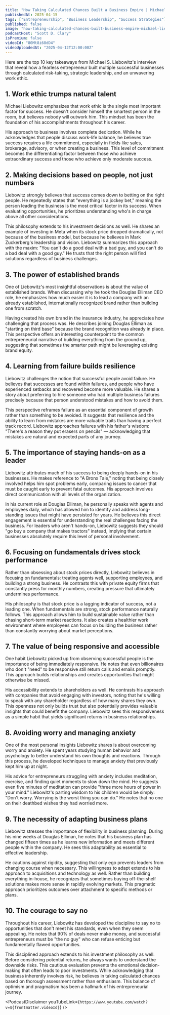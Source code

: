 ```yaml
---
title: "How Taking Calculated Chances Built a Business Empire | Michael S. Liebowitz - Serial Entrepreneur"
publishedAt: 2025-04-15
tags: ["Entrepreneurship", "Business Leadership", "Success Strategies"]
published: false
image: "how-taking-calculated-chances-built-business-empire-michael-liebowitz-serial-entrepreneur.jpg"
podcastHost: "Scott D. Clary"
isPremium: false
videoId: "80Mt8i68dD4"
videoUploadedAt: "2025-04-12T12:00:00Z"
---
```



<PodcastSummaryPageLayout frontmatter={frontmatter}>

Here are the top 10 key takeaways from Michael S. Liebowitz's interview that reveal how a fearless entrepreneur built multiple successful businesses through calculated risk-taking, strategic leadership, and an unwavering work ethic.

## 1. Work ethic trumps natural talent

Michael Liebowitz emphasizes that work ethic is the single most important factor for success. He doesn't consider himself the smartest person in the room, but believes nobody will outwork him. This mindset has been the foundation of his accomplishments throughout his career.

His approach to business involves complete dedication. While he acknowledges that people discuss work-life balance, he believes true success requires a life commitment, especially in fields like sales, brokerage, advisory, or when creating a business. This level of commitment becomes the differentiating factor between those who achieve extraordinary success and those who achieve only moderate success.

## 2. Making decisions based on people, not just numbers

Liebowitz strongly believes that success comes down to betting on the right people. He repeatedly states that "everything is a jockey bet," meaning the person leading the business is the most critical factor in its success. When evaluating opportunities, he prioritizes understanding who's in charge above all other considerations.

This philosophy extends to his investment decisions as well. He shares an example of investing in Meta when its stock price dropped dramatically, not because of the business model, but because he believes in Mark Zuckerberg's leadership and vision. Liebowitz summarizes this approach with the maxim: "You can't do a good deal with a bad guy, and you can't do a bad deal with a good guy." He trusts that the right person will find solutions regardless of business challenges.

## 3. The power of established brands

One of Liebowitz's most insightful observations is about the value of established brands. When discussing why he took the Douglas Elliman CEO role, he emphasizes how much easier it is to lead a company with an already established, internationally recognized brand rather than building one from scratch.

Having created his own brand in the insurance industry, he appreciates how challenging that process was. He describes joining Douglas Elliman as "starting on third base" because the brand recognition was already in place. This perspective offers an interesting counterpoint to the common entrepreneurial narrative of building everything from the ground up, suggesting that sometimes the smarter path might be leveraging existing brand equity.

## 4. Learning from failure builds resilience

Liebowitz challenges the notion that successful people avoid failure. He believes that successes are found within failures, and people who have experienced setbacks and recovered become more valuable. He shares a story about preferring to hire someone who had multiple business failures precisely because that person understood mistakes and how to avoid them.

This perspective reframes failure as an essential component of growth rather than something to be avoided. It suggests that resilience and the ability to learn from mistakes are more valuable traits than having a perfect track record. Liebowitz approaches failures with his father's wisdom: "There's a reason they put erasers on pencils" — acknowledging that mistakes are natural and expected parts of any journey.

## 5. The importance of staying hands-on as a leader

Liebowitz attributes much of his success to being deeply hands-on in his businesses. He makes reference to "A Bronx Tale," noting that being closely involved helps him spot problems early, comparing issues to cancer that must be caught early to prevent fatal outcomes. His approach involves direct communication with all levels of the organization.

In his current role at Douglas Elliman, he personally speaks with agents and employees daily, which has allowed him to identify and address long-standing issues that might have persisted for years. He believes this direct engagement is essential for understanding the real challenges facing the business. For leaders who aren't hands-on, Liebowitz suggests they should "go buy a company that makes tractors" instead, implying that certain businesses absolutely require this level of personal involvement.

## 6. Focusing on fundamentals drives stock performance

Rather than obsessing about stock prices directly, Liebowitz believes in focusing on fundamentals: treating agents well, supporting employees, and building a strong business. He contrasts this with private equity firms that constantly press for monthly numbers, creating pressure that ultimately undermines performance.

His philosophy is that stock price is a lagging indicator of success, not a leading one. When fundamentals are strong, stock performance naturally follows. This approach allows him to build sustainable value rather than chasing short-term market reactions. It also creates a healthier work environment where employees can focus on building the business rather than constantly worrying about market perceptions.

## 7. The value of being responsive and accessible

One habit Liebowitz picked up from observing successful people is the importance of being immediately responsive. He notes that even billionaires who don't "need" to be responsive still return calls and emails promptly. This approach builds relationships and creates opportunities that might otherwise be missed.

His accessibility extends to shareholders as well. He contrasts his approach with companies that avoid engaging with investors, noting that he's willing to speak with any shareholder regardless of how many shares they own. This openness not only builds trust but also potentially provides valuable insights that could benefit the company. Liebowitz sees this responsiveness as a simple habit that yields significant returns in business relationships.

## 8. Avoiding worry and managing anxiety

One of the most personal insights Liebowitz shares is about overcoming worry and anxiety. He spent years studying human behavior and psychology to better understand his own thoughts and reactions. Through this process, he developed techniques to manage anxiety that previously kept him up at night.

His advice for entrepreneurs struggling with anxiety includes meditation, exercise, and finding quiet moments to slow down the mind. He suggests even five minutes of meditation can provide "three more hours of power in your mind." Liebowitz's parting wisdom to his children would be simply: "Don't worry. Worrying is the worst thing you can do." He notes that no one on their deathbed wishes they had worried more.

## 9. The necessity of adapting business plans

Liebowitz stresses the importance of flexibility in business planning. During his nine weeks at Douglas Elliman, he notes that his business plan has changed fifteen times as he learns new information and meets different people within the company. He sees this adaptability as essential to effective leadership.

He cautions against rigidity, suggesting that only ego prevents leaders from changing course when necessary. This willingness to adapt extends to his approach to acquisitions and technology as well. Rather than building everything in-house, he recognizes that sometimes buying off-the-shelf solutions makes more sense in rapidly evolving markets. This pragmatic approach prioritizes outcomes over attachment to specific methods or plans.

## 10. The courage to say no

Throughout his career, Liebowitz has developed the discipline to say no to opportunities that don't meet his standards, even when they seem appealing. He notes that 90% of deals never make money, and successful entrepreneurs must be "the no guy" who can refuse enticing but fundamentally flawed opportunities.

This disciplined approach extends to his investment philosophy as well. Before considering potential returns, he always wants to understand the downside risks. This cautious evaluation prevents the emotional decision-making that often leads to poor investments. While acknowledging that business inherently involves risk, he believes in taking calculated chances based on thorough assessment rather than enthusiasm. This balance of optimism and pragmatism has been a hallmark of his entrepreneurial journey.

<PodcastDisclaimer
  youTubeLink={`https://www.youtube.com/watch?v=${frontmatter.videoId}`}
/>

</PodcastSummaryPageLayout>

